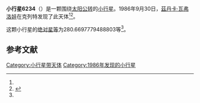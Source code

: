 {{Infobox planet
| bgcolour = #FFFFC0
| name = 6234 Sheilawolfman
| symbol = 
| image = 
| caption = 
| discovery = yes
| discovery_ref = 
| discoverer = [[茲丹卡·瓦弗洛娃|茲丹卡·瓦弗洛娃]]
| discovery_site = [[克列特|克列特]] 
| discovered = 1986年9月30日
| designations = yes
| mp_name = 
| named_after = 
| alt_names = 1986 SF/ 1975 EL5 / 1976 UZ1
| mp_category = [[主带小行星|主带小行星]]
| orbit_ref = <ref name="a">[http://ssd.jpl.nasa.gov/sbdb.cgi?sstr=6234 6234 Sheilawolfman] {{Wayback|url=http://ssd.jpl.nasa.gov/sbdb.cgi?sstr=6234 |date=20120407095918 }}，小行星數據庫瀏覽器（JPL Small-Body Database Browser）－[[美国国家航空航天局|美国国家航空航天局]]喷气推进实验室</ref>
| epoch = 2456400.5 (2013年4月18日更新)
| aphelion = {{convert|2.677000402275092|AU|km|3|abbr=on|lk=out}}
| perihelion = {{convert|1.846162269953294|AU|km|3|abbr=on}}
| semimajor = {{convert|2.261581336114193|AU|km|3|abbr=on}}
| eccentricity = 0.18368522
| period = 1242.272136 [[日|日]]<br />3.4[[儒略年|儒略年]]
| avg_speed = 
| inclination = 4.007074008258568
| asc_node = 348.2992293026775
| mean_anomaly = 
| arg_peri = 280.6697779488803
| satellites = 
| physical_characteristics = yes
| dimensions = 
| mass = 
| density = 
| surface_grav = 
| escape_velocity = 
| sidereal_day = 
| axial_tilt = 
| pole_ecliptic_lat = 
| pole_ecliptic_lon = 
| albedo = 
| temperatures= 
| temp_name1 = 
| mean_temp_1 = 
| max_temp_1 = 
| temp_name2 = 
| max_temp_2 = 
| spectral_type = 
| abs_magnitude = 280.6697779488803
}}

'''小行星6234'''（{{lang-en|6234 Sheilawolfman}}）是一颗围绕[[太阳|太阳]][[公转|公转]]的[[小行星|小行星]]。1986年9月30日，[[茲丹卡·瓦弗洛娃|茲丹卡·瓦弗洛娃]]在克列特发现了此天体<ref name="a" /><ref>{{cite news|title=小行星列表|url=http://cfa-www.harvard.edu/iau/lists/NumberedMPs.txt|accessdate=2013-07-08|newspaper=哈佛大学|archive-date=2008-05-17|archive-url=https://web.archive.org/web/20080517010638/http://cfa-www.harvard.edu/iau/lists/NumberedMPs.txt|dead-url=no}}</ref>。

这颗小行星的[[绝对星等|绝对星等]]为280.6697779488803等<ref name="a" />。

==参考文献==
{{reflist}}
{{Minor Planet Number|[[小行星6233|小行星6233]]|[[小行星6235|小行星6235]]}}

{{小天体}}

[[Category:小行星带天体|Category:小行星带天体]]
[[Category:1986年发现的小行星|Category:1986年发现的小行星]]

{{asteroid-stub}}
